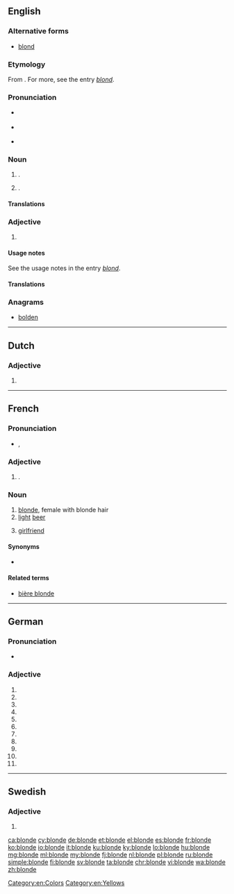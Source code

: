 ==English==

===Alternative forms===
* [[blond]]

===Etymology===
From {{etyl|frm|en}} {{term|blonde|lang=fr}} {{f}}. For more, see the entry ''[[blond]]''.

===Pronunciation===
* {{a|RP}} {{IPA|/blɒnd/}}
* {{a|US}} {{IPA|/blɑnd/}}
* {{rhymes|ɒnd}}

===Noun===
{{en-noun}}

# {{alternative form of|blond|nodot=1}} {{gloss|person of fair hair}}. {{qualifier|Used especially of a woman. See the usage notes in the entry ''[[blond]]''.}}
# {{alternative form of|blond|nodot=1}} {{gloss|[[pale]] [[golden]] [[brown]] [[color]]}}.
#: {{color panel|F8E8A7}}

====Translations====
{{trans-see|blond}}

===Adjective===
{{en-adj|er|more}}

# {{alternative form of|blond}}

====Usage notes====
See the usage notes in the entry ''[[blond]]''.

====Translations====
{{trans-see|blond}}

===Anagrams===
* [[bolden#English|bolden]]

[[Category:en:Colors]]
[[Category:en:Yellows]]

----

==Dutch==

===Adjective===
{{nl-adj-form}}

# {{nl-adj form of|f=infl|blond}}

----

==French==

===Pronunciation===
* {{IPA|lang=fr|/blɔ̃d/}}, {{X-SAMPA|lang=fr|/blO~d/}}

===Adjective===
{{fr-adj-form}}

# {{feminine of|blond|lang=fr}}.

===Noun===
{{fr-noun|f}}

# [[blonde]], female with blonde hair
# [[light]] [[beer]]
# {{context|Canada|informal|lang=fr}} [[girlfriend]]

====Synonyms====
* {{sense|girlfriend}} {{l/fr|chum}}

====Related terms====
* [[bière blonde]]

----

==German==

===Pronunciation===
* {{IPA|/ˈblɔndə/|lang=de}}

===Adjective===
{{head|de|adjective form}}

# {{de-form-adj|s|f|n|blond}}
# {{de-form-adj|s|f|a|blond}}
# {{de-form-adj|s|p|n|blond}}
# {{de-form-adj|s|p|a|blond}}
# {{de-form-adj|w|m|n|blond}}
# {{de-form-adj|w|f|n|blond}}
# {{de-form-adj|w|f|a|blond}}
# {{de-form-adj|w|n|n|blond}}
# {{de-form-adj|w|n|a|blond}}
# {{de-form-adj|m|f|n|blond}}
# {{de-form-adj|m|f|a|blond}}

----

==Swedish==

===Adjective===
{{head|sv|adjective form}}

# {{sv-adj-form-abs-def-m|blond}}

[[ca:blonde]]
[[cy:blonde]]
[[de:blonde]]
[[et:blonde]]
[[el:blonde]]
[[es:blonde]]
[[fr:blonde]]
[[ko:blonde]]
[[io:blonde]]
[[it:blonde]]
[[ku:blonde]]
[[ky:blonde]]
[[lo:blonde]]
[[hu:blonde]]
[[mg:blonde]]
[[ml:blonde]]
[[my:blonde]]
[[fj:blonde]]
[[nl:blonde]]
[[pl:blonde]]
[[ru:blonde]]
[[simple:blonde]]
[[fi:blonde]]
[[sv:blonde]]
[[ta:blonde]]
[[chr:blonde]]
[[vi:blonde]]
[[wa:blonde]]
[[zh:blonde]]